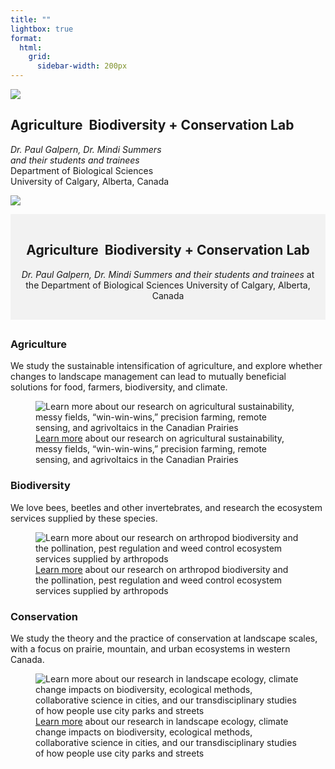 ```yaml
---
title: ""         
lightbox: true
format:
  html:
    grid:
      sidebar-width: 200px
---
```


::: responsive-normal
::: grid
::: g-col-3
::: right
![](images/abclab.png)
:::
:::

::: g-col-7
# Agriculture&nbsp; Biodiversity + Conservation Lab

| *Dr. Paul Galpern, Dr. Mindi Summers*
| *and their students and trainees*
| Department of Biological Sciences
| University of Calgary, Alberta, Canada
:::

::: g-col-2
::: left
![](images/pterostichus_melanarius1.png)
:::
:::
:::
:::

::: responsive-small
::: {style="text-align: center; padding: 1rem; background-color: #f2f2f2;"}
# Agriculture&nbsp; Biodiversity + Conservation Lab

*Dr. Paul Galpern, Dr. Mindi Summers* *and their students and trainees* at the Department of Biological Sciences University of Calgary, Alberta, Canada
:::
:::
## {.h2-special}

### [Agriculture](projects_agriculture.qmd){style="text-decoration: none;"}

We study the sustainable intensification of agriculture, and explore whether changes to landscape management can lead to mutually beneficial solutions for food, farmers, biodiversity, and climate.

![[Learn more](projects_agriculture.qmd) about our research on agricultural sustainability, messy fields, "win-win-wins," precision farming, remote sensing, and agrivoltaics in the Canadian Prairies](images/agriculture_montage.jpg)

##  {style="border-color: lightgrey; margin-top: 0rem;"}

### [Biodiversity](projects_biodiversity.qmd){style="text-decoration: none;"}

We love bees, beetles and other invertebrates, and research the ecosystem services supplied by these species.

![[Learn more](projects_biodiversity.qmd) about our research on arthropod biodiversity and the pollination, pest regulation and weed control ecosystem services supplied by arthropods](images/biodiversity_montage.jpg)

##  {style="border-color: lightgrey; margin-top: 0rem;"}

### [Conservation](projects_conservation.qmd){style="text-decoration: none;"}

We study the theory and the practice of conservation at landscape scales, with a focus on prairie, mountain, and urban ecosystems in western Canada.

![[Learn more](projects_conservation.qmd) about our research in landscape ecology, climate change impacts on biodiversity, ecological methods, collaborative science in cities, and our transdisciplinary studies of how people use city parks and streets](images/conservation_montage.jpg)